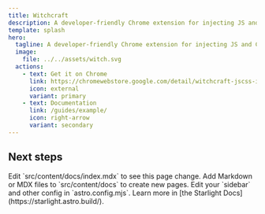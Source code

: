 ```yaml
---
title: Witchcraft
description: A developer-friendly Chrome extension for injecting JS and CSS scripts
template: splash
hero:
  tagline: A developer-friendly Chrome extension for injecting JS and CSS scripts
  image:
    file: ../../assets/witch.svg
  actions:
    - text: Get it on Chrome
      link: https://chromewebstore.google.com/detail/witchcraft-jscss-injector/hokcepcfcicnhalinladgknhaljndhpc
      icon: external
      variant: primary
    - text: Documentation
      link: /guides/example/
      icon: right-arrow
      variant: secondary
---
```



## Next steps



<CardGrid stagger>
	<Card title="Update content" icon="pencil">
		Edit `src/content/docs/index.mdx` to see this page change.
	</Card>
	<Card title="Add new content" icon="add-document">
		Add Markdown or MDX files to `src/content/docs` to create new pages.
	</Card>
	<Card title="Configure your site" icon="setting">
		Edit your `sidebar` and other config in `astro.config.mjs`.
	</Card>
	<Card title="Read the docs" icon="open-book">
		Learn more in [the Starlight Docs](https://starlight.astro.build/).
	</Card>
</CardGrid>
